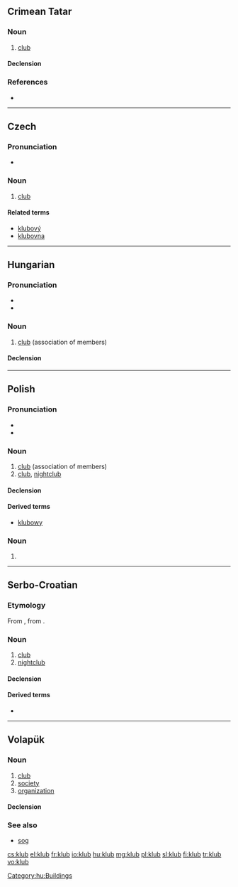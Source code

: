 ==Crimean Tatar==

===Noun===
{{infl|crh|noun}}

# [[club]]

====Declension====
{{crh-latin-noun|nıñ|ğa|nı|da|dan}}

===References===
* {{R:Useinov-Mireev 2002}}

----

==Czech==

===Pronunciation===
* {{audio|Cs-klub.ogg|Audio}}

===Noun===
{{cs-noun|g=m}}

# [[club]] {{gloss|association of members}}

====Related terms====
* [[klubový]] {{m}}
* [[klubovna]] {{f}}

----

==Hungarian==

===Pronunciation===
* {{IPA|/ˈklubː/|lang=hu}}
* {{hyphenation|klub}}

===Noun===
{{hu-noun|ok}}

# [[club]] (association of members)

====Declension====
{{hu-decl-ok|klu|b|ot}}{{hu-pos-otok|klub|j|jai}}

[[Category:hu:Buildings]]

----

==Polish==
{{wikipedia|lang=pl|dab=klub}}

===Pronunciation===
* {{IPA|lang=pl|/klup/}}
* {{audio|Pl-klub.ogg|audio}}

===Noun===
{{pl-noun|m}}

# [[club]] (association of members)
# [[club]], [[nightclub]]

====Declension====
{{pl-decl-noun
|klub|kluby
|klubu|klubów
|klubowi|klubom
|klub|kluby
|klubem|klubami
|klubie|klubach
|klubie|kluby
}}

====Derived terms====
* [[klubowy]]

===Noun===
{{infl|pl|noun form}}

# {{inflection of|kluba||gen|p|lang=pl}}

----

==Serbo-Croatian==

===Etymology===
From {{etyl|de|sh}} {{term|Klub|lang=de}}, from {{etyl|en|sh}} {{term|club|lang=en}}.

===Noun===
{{sh-noun|g=m|head=klȗb|r|клуб|клу̑б}}

# [[club]] {{qualifier|association of members}}
# [[nightclub]]

====Declension====
{{sh-decl-noun
|klȗb|klȕbovi
|kluba|klubova
|klubu|klubovima
|klub|klubove
|klube|klubovi
|klubu|klubovima
|klubom|klubovima
}}

====Derived terms====
* {{l|sh|klupski|klȗpskī}}

----

==Volapük==

===Noun===
{{vo-noun}}

# [[club]]
# [[society]]
# [[organization]]

====Declension====
{{vo-decl-noun}}

===See also===
* [[sog]]

[[cs:klub]]
[[el:klub]]
[[fr:klub]]
[[io:klub]]
[[hu:klub]]
[[mg:klub]]
[[pl:klub]]
[[sl:klub]]
[[fi:klub]]
[[tr:klub]]
[[vo:klub]]